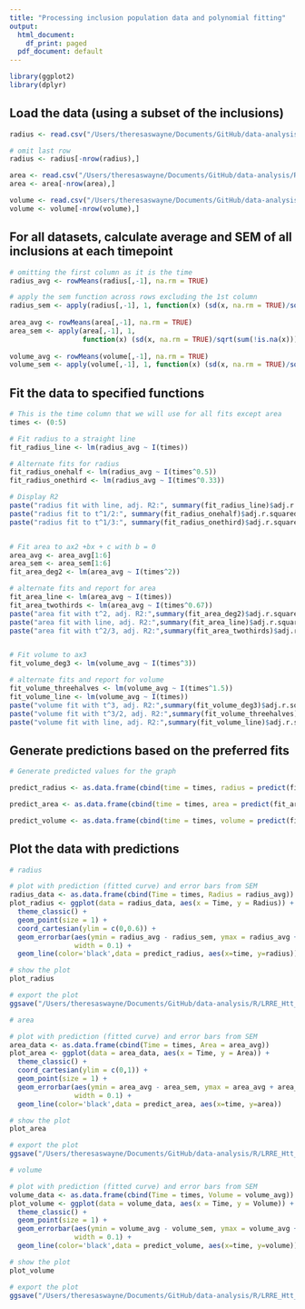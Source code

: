 ```yaml
---
title: "Processing inclusion population data and polynomial fitting"
output:
  html_document:
    df_print: paged
  pdf_document: default
---
```


```r
library(ggplot2)
library(dplyr)
```

## Load the data (using a subset of the inclusions)
```r
radius <- read.csv("/Users/theresaswayne/Documents/GitHub/data-analysis/R/LRRE_Htt_fit/data/radius subset2.csv", na = "NA")

# omit last row
radius <- radius[-nrow(radius),]

area <- read.csv("/Users/theresaswayne/Documents/GitHub/data-analysis/R/LRRE_Htt_fit/data/area subset2.csv", na = "NA")
area <- area[-nrow(area),]

volume <- read.csv("/Users/theresaswayne/Documents/GitHub/data-analysis/R/LRRE_Htt_fit/data/volume subset2.csv", na = "NA")
volume <- volume[-nrow(volume),]

```

## For all datasets, calculate average and SEM of all inclusions at each timepoint 
```r

# omitting the first column as it is the time
radius_avg <- rowMeans(radius[,-1], na.rm = TRUE)

# apply the sem function across rows excluding the 1st column
radius_sem <- apply(radius[,-1], 1, function(x) (sd(x, na.rm = TRUE)/sqrt(sum(!is.na(x)))))
                                                 
area_avg <- rowMeans(area[,-1], na.rm = TRUE) 
area_sem <- apply(area[,-1], 1,
                  function(x) (sd(x, na.rm = TRUE)/sqrt(sum(!is.na(x)))))
                                  
volume_avg <- rowMeans(volume[,-1], na.rm = TRUE)
volume_sem <- apply(volume[,-1], 1, function(x) (sd(x, na.rm = TRUE)/sqrt(sum(!is.na(x)))))
```

## Fit the data to specified functions

```r

# This is the time column that we will use for all fits except area
times <- (0:5)

# Fit radius to a straight line
fit_radius_line <- lm(radius_avg ~ I(times))

# Alternate fits for radius
fit_radius_onehalf <- lm(radius_avg ~ I(times^0.5))
fit_radius_onethird <- lm(radius_avg ~ I(times^0.33))

# Display R2
paste("radius fit with line, adj. R2:", summary(fit_radius_line)$adj.r.squared)
paste("radius fit to t^1/2:", summary(fit_radius_onehalf)$adj.r.squared)
paste("radius fit to t^1/3:", summary(fit_radius_onethird)$adj.r.squared)


# Fit area to ax2 +bx + c with b = 0 
area_avg <- area_avg[1:6]
area_sem <- area_sem[1:6]
fit_area_deg2 <- lm(area_avg ~ I(times^2))

# alternate fits and report for area
fit_area_line <- lm(area_avg ~ I(times))
fit_area_twothirds <- lm(area_avg ~ I(times^0.67))
paste("area fit with t^2, adj. R2:",summary(fit_area_deg2)$adj.r.squared)
paste("area fit with line, adj. R2:",summary(fit_area_line)$adj.r.squared)
paste("area fit with t^2/3, adj. R2:",summary(fit_area_twothirds)$adj.r.squared)


# Fit volume to ax3
fit_volume_deg3 <- lm(volume_avg ~ I(times^3))

# alternate fits and report for volume
fit_volume_threehalves <- lm(volume_avg ~ I(times^1.5))
fit_volume_line <- lm(volume_avg ~ I(times))
paste("volume fit with t^3, adj. R2:",summary(fit_volume_deg3)$adj.r.squared)
paste("volume fit with t^3/2, adj. R2:",summary(fit_volume_threehalves)$adj.r.squared)
paste("volume fit with line, adj. R2:",summary(fit_volume_line)$adj.r.squared)

```

## Generate predictions based on the preferred fits

```r

# Generate predicted values for the graph

predict_radius <- as.data.frame(cbind(time = times, radius = predict(fit_radius_line, data.frame(x = times))))

predict_area <- as.data.frame(cbind(time = times, area = predict(fit_area_deg2, data.frame(x = times))))

predict_volume <- as.data.frame(cbind(time = times, volume = predict(fit_volume_deg3, data.frame(x = times))))


```

## Plot the data with predictions
```r

# radius 

# plot with prediction (fitted curve) and error bars from SEM
radius_data <- as.data.frame(cbind(Time = times, Radius = radius_avg))
plot_radius <- ggplot(data = radius_data, aes(x = Time, y = Radius)) +
  theme_classic() +
  geom_point(size = 1) +
  coord_cartesian(ylim = c(0,0.6)) +
  geom_errorbar(aes(ymin = radius_avg - radius_sem, ymax = radius_avg + radius_sem),
                width = 0.1) +
  geom_line(color='black',data = predict_radius, aes(x=time, y=radius))

# show the plot 
plot_radius

# export the plot
ggsave("/Users/theresaswayne/Documents/GitHub/data-analysis/R/LRRE_Htt_fit/plots/radius_subset2_plot.pdf", plot = plot_radius,device = pdf(),width = 4, height = 3, units = "in",dpi = 600)

# area 

# plot with prediction (fitted curve) and error bars from SEM
area_data <- as.data.frame(cbind(Time = times, Area = area_avg))
plot_area <- ggplot(data = area_data, aes(x = Time, y = Area)) +
  theme_classic() +
  coord_cartesian(ylim = c(0,1)) +
  geom_point(size = 1) +
  geom_errorbar(aes(ymin = area_avg - area_sem, ymax = area_avg + area_sem),
                width = 0.1) +
  geom_line(color='black',data = predict_area, aes(x=time, y=area))

# show the plot 
plot_area

# export the plot
ggsave("/Users/theresaswayne/Documents/GitHub/data-analysis/R/LRRE_Htt_fit/plots/area_subset2_plot.pdf", plot = plot_area,device = pdf(),width = 4, height = 3, units = "in",dpi = 600)

# volume

# plot with prediction (fitted curve) and error bars from SEM
volume_data <- as.data.frame(cbind(Time = times, Volume = volume_avg))
plot_volume <- ggplot(data = volume_data, aes(x = Time, y = Volume)) +
  theme_classic() +
  geom_point(size = 1) +
  geom_errorbar(aes(ymin = volume_avg - volume_sem, ymax = volume_avg + volume_sem),
                width = 0.1) +
  geom_line(color='black',data = predict_volume, aes(x=time, y=volume))

# show the plot 
plot_volume

# export the plot
ggsave("/Users/theresaswayne/Documents/GitHub/data-analysis/R/LRRE_Htt_fit/plots/volume_subset2_plot.pdf", plot = plot_volume,device = pdf(),width = 4, height = 3, units = "in",dpi = 600)
```

